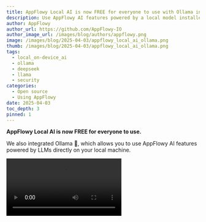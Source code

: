 ```yaml
---
title: AppFlowy Local AI is now FREE for everyone to use with Ollama integration
description: Use AppFlowy AI features powered by a local model installed through Ollama. You get the power of AppFlowy + AI while keeping your data private and secure.
author: AppFlowy
author_url: https://github.com/AppFlowy-IO
author_image_url: /images/blog/authors/appflowy.png
image: /images/blog/2025-04-03/appflowy_local_ai_ollama.png
thumb: /images/blog/2025-04-03/appflowy_local_ai_ollama.png
tags:
  - local_on-device_ai
  - ollama
  - deepseek
  - llama
  - security
categories:
  - Open source
  - Using AppFlowy
date: 2025-04-03
toc_depth: 3
pinned: 1
---
```


**AppFlowy Local AI is now FREE for everyone to use.**

We also integrated Ollama 🦙, which allows you to use AppFlowy AI features powered by LLMs directly on your local
machine.

<Video src="https://www.youtube.com/embed/IG_JTabjOOA?si=vmQx2SjpaKX-zriJ" alt="AppFlowy Local AI is now FREE for everyone to use" />


## What is Ollama

<Img src="/images/blog/2025-04-03/ollama_run_llm_locally.png" alt="The Benefits of Kanban in Project Management" />


[Ollama](https://ollama.com/) is a popular tool designed to run open source large language models (LLMs) locally on your
machine, ensuring data privacy and reducing latency compared to cloud-based solutions. It supports a variety of open
source models, including Llama 3.1, DeepSeek R1, Gemma 3, Phi4, and others, catering to tasks like text generation, code
generation, and summarization.

## Local (On-Device) AI vs Traditional AI Models

- On-device AI processes data locally, offering low latency, enhanced privacy, and offline functionality. However, it’s
  limited by your device's hardware.

* Cloud AI, like OpenAI and Anthropic, requires a server connection. Every time you ask a question, your request is sent
  securely to a third-party server for processing.

## What is AppFlowy Local AI x Ollama

AppFlowy integrates with Ollama to bring local AI functionality, letting you use AppFlowy AI features powered by a local
model installed through Ollama. This way, you get the power of AppFlowy + AI while keeping your data private and secure.

## Why use AppFlowy Local AI?

* Maximum privacy and security – Your data is not sent to AI service providers
* Stay in the flow – Get powerful AI assistance without interruptions
* All-in-one experience – Enjoy AppFlowy's rich features without switching tools

## What features does AppFlowy Local AI support?

💬 AI Chat (refer to [this guide](https://appflowy.com/guide/intro-to-appflowy-ai))
Please note that text-to-image is not yet available in AppFlowy Local AI.

🆕 AI Writers in Document:

* Ask AI anything – Get inspiration, create your first draft, and expand on a topic further
* Summarize – Write a summary of your content
* Fix spelling & grammar
* Continue writing – Expand on a topic further
* Improve writing – Polish and improve the flow
* Explain a concept
* Make longer – Hit the word minimum requirement
* Make shorter – Meet the word maximum requirement

## 💡 How do I get started:

AppFlowy Local AI is currently available on macOS (M1 or above), Windows (10 or above) and Linux.

Please update your desktop app to the latest and follow
this [guide](https://appflowy.com/guide/appflowy-local-ai-ollama) to get started!

Want to be the first to hear about new features? Follow us on [X](https://x.com/appflowy) , and join the conversations
in our community on [Reddit](https://www.reddit.com/r/AppFlowy/) or [Discord](https://discord.gg/9Q2xaN37tV) .

